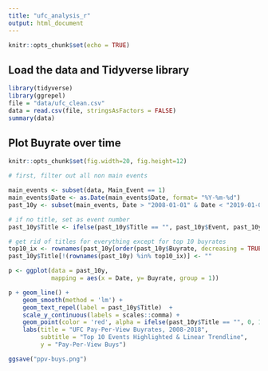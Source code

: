 ```yaml
---
title: "ufc_analysis_r"
output: html_document
---
```


```r
knitr::opts_chunk$set(echo = TRUE)
```
## Load the data and Tidyverse library
```r
library(tidyverse)
library(ggrepel)
file = "data/ufc_clean.csv"
data = read.csv(file, stringsAsFactors = FALSE)
summary(data)
```
## Plot Buyrate over time
```r
knitr::opts_chunk$set(fig.width=20, fig.height=12)

# first, filter out all non main events

main_events <- subset(data, Main_Event == 1)
main_events$Date <- as.Date(main_events$Date, format= "%Y-%m-%d")
past_10y <- subset(main_events, Date > "2008-01-01" & Date < "2019-01-01")

# if no title, set as event number
past_10y$Title <- ifelse(past_10y$Title == "", past_10y$Event, past_10y$Title)

# get rid of titles for everything except for top 10 buyrates
top10_ix <- rownames(past_10y[order(past_10y$Buyrate, decreasing = TRUE),][1:10,])
past_10y$Title[!(rownames(past_10y) %in% top10_ix)] <- ""

p <- ggplot(data = past_10y, 
            mapping = aes(x = Date, y= Buyrate, group = 1))

p + geom_line() +
    geom_smooth(method = 'lm') +
    geom_text_repel(label = past_10y$Title)  +
    scale_y_continuous(labels = scales::comma) +
    geom_point(color = 'red', alpha = ifelse(past_10y$Title == "", 0, 1)) +
    labs(title = "UFC Pay-Per-View Buyrates, 2008-2018",
         subtitle = "Top 10 Events Highlighted & Linear Trendline",
         y = "Pay-Per-View Buys")

ggsave("ppv-buys.png")
```